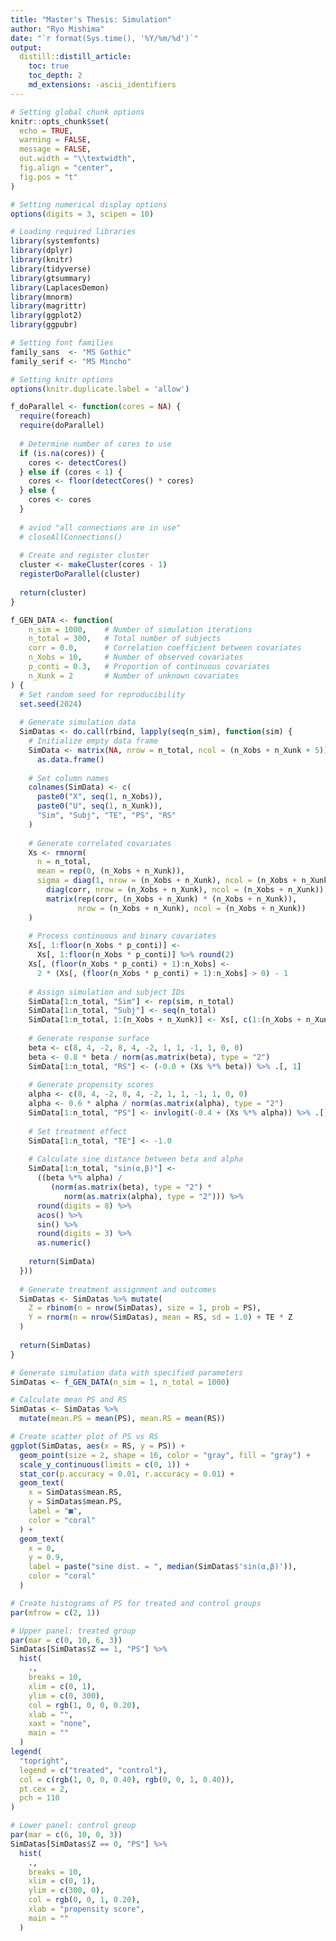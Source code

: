 ```yaml
---
title: "Master's Thesis: Simulation"
author: "Ryo Mishima"
date: "`r format(Sys.time(), '%Y/%m/%d')`"
output:
  distill::distill_article:
    toc: true
    toc_depth: 2
    md_extensions: -ascii_identifiers
---
```


```r
# Setting global chunk options
knitr::opts_chunk$set(
  echo = TRUE,
  warning = FALSE,
  message = FALSE,
  out.width = "\\textwidth",
  fig.align = "center",
  fig.pos = "t"
)

# Setting numerical display options
options(digits = 3, scipen = 10)

# Loading required libraries
library(systemfonts)
library(dplyr)
library(knitr)
library(tidyverse)
library(gtsummary)
library(LaplacesDemon)
library(mnorm)
library(magrittr)
library(ggplot2)
library(ggpubr)

# Setting font families
family_sans  <- "MS Gothic"
family_serif <- "MS Mincho"

# Setting knitr options
options(knitr.duplicate.label = 'allow')
```

```r
f_doParallel <- function(cores = NA) {
  require(foreach)
  require(doParallel)
  
  # Determine number of cores to use
  if (is.na(cores)) {
    cores <- detectCores()
  } else if (cores < 1) {
    cores <- floor(detectCores() * cores)
  } else {
    cores <- cores
  }
  
  # aviod "all connections are in use"
  # closeAllConnections()
  
  # Create and register cluster
  cluster <- makeCluster(cores - 1)
  registerDoParallel(cluster)
  
  return(cluster)
}
```

```r
f_GEN_DATA <- function(
    n_sim = 1000,    # Number of simulation iterations
    n_total = 300,   # Total number of subjects
    corr = 0.0,      # Correlation coefficient between covariates
    n_Xobs = 10,     # Number of observed covariates
    p_conti = 0.3,   # Proportion of continuous covariates
    n_Xunk = 2       # Number of unknown covariates
) {
  # Set random seed for reproducibility
  set.seed(2024)
  
  # Generate simulation data
  SimDatas <- do.call(rbind, lapply(seq(n_sim), function(sim) {
    # Initialize empty data frame
    SimData <- matrix(NA, nrow = n_total, ncol = (n_Xobs + n_Xunk + 5)) %>% 
      as.data.frame()
    
    # Set column names
    colnames(SimData) <- c(
      paste0("X", seq(1, n_Xobs)),
      paste0("U", seq(1, n_Xunk)),
      "Sim", "Subj", "TE", "PS", "RS"
    )
    
    # Generate correlated covariates
    Xs <- rmnorm(
      n = n_total,
      mean = rep(0, (n_Xobs + n_Xunk)),
      sigma = diag(1, nrow = (n_Xobs + n_Xunk), ncol = (n_Xobs + n_Xunk)) -
        diag(corr, nrow = (n_Xobs + n_Xunk), ncol = (n_Xobs + n_Xunk)) +
        matrix(rep(corr, (n_Xobs + n_Xunk) * (n_Xobs + n_Xunk)),
               nrow = (n_Xobs + n_Xunk), ncol = (n_Xobs + n_Xunk))
    )
    
    # Process continuous and binary covariates
    Xs[, 1:floor(n_Xobs * p_conti)] <- 
      Xs[, 1:floor(n_Xobs * p_conti)] %>% round(2)
    Xs[, (floor(n_Xobs * p_conti) + 1):n_Xobs] <- 
      2 * (Xs[, (floor(n_Xobs * p_conti) + 1):n_Xobs] > 0) - 1
    
    # Assign simulation and subject IDs
    SimData[1:n_total, "Sim"] <- rep(sim, n_total)
    SimData[1:n_total, "Subj"] <- seq(n_total)
    SimData[1:n_total, 1:(n_Xobs + n_Xunk)] <- Xs[, c(1:(n_Xobs + n_Xunk))]
    
    # Generate response surface
    beta <- c(8, 4, -2, 8, 4, -2, 1, 1, -1, 1, 0, 0)
    beta <- 0.8 * beta / norm(as.matrix(beta), type = "2")
    SimData[1:n_total, "RS"] <- (-0.0 + (Xs %*% beta)) %>% .[, 1]
    
    # Generate propensity scores
    alpha <- c(8, 4, -2, 8, 4, -2, 1, 1, -1, 1, 0, 0)
    alpha <- 0.6 * alpha / norm(as.matrix(alpha), type = "2")
    SimData[1:n_total, "PS"] <- invlogit(-0.4 + (Xs %*% alpha)) %>% .[, 1]
    
    # Set treatment effect
    SimData[1:n_total, "TE"] <- -1.0
    
    # Calculate sine distance between beta and alpha
    SimData[1:n_total, "sin(α,β)"] <- 
      ((beta %*% alpha) / 
         (norm(as.matrix(beta), type = "2") * 
            norm(as.matrix(alpha), type = "2"))) %>%
      round(digits = 8) %>%
      acos() %>%
      sin() %>%
      round(digits = 3) %>%
      as.numeric()
    
    return(SimData)
  }))
  
  # Generate treatment assignment and outcomes
  SimDatas <- SimDatas %>% mutate(
    Z = rbinom(n = nrow(SimDatas), size = 1, prob = PS),
    Y = rnorm(n = nrow(SimDatas), mean = RS, sd = 1.0) + TE * Z
  )
  
  return(SimDatas)
}
```

```r
# Generate simulation data with specified parameters
SimDatas <- f_GEN_DATA(n_sim = 1, n_total = 1000)

# Calculate mean PS and RS
SimDatas <- SimDatas %>% 
  mutate(mean.PS = mean(PS), mean.RS = mean(RS))

# Create scatter plot of PS vs RS
ggplot(SimDatas, aes(x = RS, y = PS)) + 
  geom_point(size = 2, shape = 16, color = "gray", fill = "gray") +
  scale_y_continuous(limits = c(0, 1)) +
  stat_cor(p.accuracy = 0.01, r.accuracy = 0.01) +
  geom_text(
    x = SimDatas$mean.RS,
    y = SimDatas$mean.PS,
    label = "■",
    color = "coral"
  ) +
  geom_text(
    x = 0,
    y = 0.9,
    label = paste("sine dist. = ", median(SimDatas$'sin(α,β)')),
    color = "coral"
  )
```

```r
# Create histograms of PS for treated and control groups
par(mfrow = c(2, 1))

# Upper panel: treated group
par(mar = c(0, 10, 6, 3))
SimDatas[SimDatas$Z == 1, "PS"] %>%
  hist(
    .,
    breaks = 10,
    xlim = c(0, 1),
    ylim = c(0, 300),
    col = rgb(1, 0, 0, 0.20),
    xlab = "",
    xaxt = "none",
    main = ""
  )
legend(
  "topright",
  legend = c("treated", "control"),
  col = c(rgb(1, 0, 0, 0.40), rgb(0, 0, 1, 0.40)),
  pt.cex = 2,
  pch = 110
)

# Lower panel: control group
par(mar = c(6, 10, 0, 3))
SimDatas[SimDatas$Z == 0, "PS"] %>%
  hist(
    .,
    breaks = 10,
    xlim = c(0, 1),
    ylim = c(300, 0),
    col = rgb(0, 0, 1, 0.20),
    xlab = "propensity score",
    main = ""
  )
```